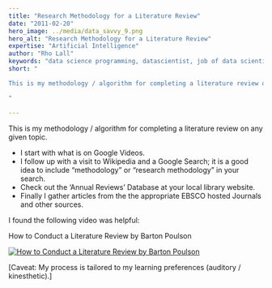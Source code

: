 ```yaml
---
title: "Research Methodology for a Literature Review"
date: "2011-02-20"
hero_image: ../media/data_savvy_9.png
hero_alt: "Research Methodology for a Literature Review"
expertise: "Artificial Intelligence"
author: "Rho Lall"
keywords: "data science programming, datascientist, job of data scientist, data driven insights, data driven solutions"
short: "

This is my methodology / algorithm for completing a literature review on any given topic.

"

---
```


This is my methodology / algorithm for completing a literature review on any given topic.

- I start with what is on Google Videos.
- I follow up with a visit to Wikipedia and a Google Search; it is a good idea to include “methodology” or “research methodology” in your search.
- Check out the ‘Annual Reviews’ Database at your local library website.
- Finally I gather articles from the the appropriate EBSCO hosted Journals and other sources.

I found the following video was helpful:

How to Conduct a Literature Review by Barton Poulson

[![How to Conduct a Literature Review by Barton Poulson](https://img.youtube.com/vi/O3oSQljU46U/hqdefault.jpg)](https://youtu.be/O3oSQljU46U)

[Caveat: My process is tailored to my learning preferences (auditory / kinesthetic).]